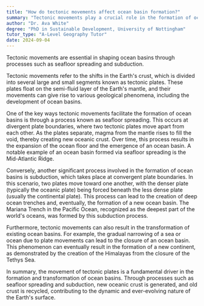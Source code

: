 ```yaml
---
title: "How do tectonic movements affect ocean basin formation?"
summary: "Tectonic movements play a crucial role in the formation of ocean basins through processes like seafloor spreading and subduction."
author: "Dr. Ava White"
degree: "PhD in Sustainable Development, University of Nottingham"
tutor_type: "A-Level Geography Tutor"
date: 2024-09-04
---
```


Tectonic movements are essential in shaping ocean basins through processes such as seafloor spreading and subduction.

Tectonic movements refer to the shifts in the Earth's crust, which is divided into several large and small segments known as tectonic plates. These plates float on the semi-fluid layer of the Earth's mantle, and their movements can give rise to various geological phenomena, including the development of ocean basins.

One of the key ways tectonic movements facilitate the formation of ocean basins is through a process known as seafloor spreading. This occurs at divergent plate boundaries, where two tectonic plates move apart from each other. As the plates separate, magma from the mantle rises to fill the void, thereby creating new oceanic crust. Over time, this process results in the expansion of the ocean floor and the emergence of an ocean basin. A notable example of an ocean basin formed via seafloor spreading is the Mid-Atlantic Ridge.

Conversely, another significant process involved in the formation of ocean basins is subduction, which takes place at convergent plate boundaries. In this scenario, two plates move toward one another, with the denser plate (typically the oceanic plate) being forced beneath the less dense plate (usually the continental plate). This process can lead to the creation of deep ocean trenches and, eventually, the formation of a new ocean basin. The Mariana Trench in the Pacific Ocean, recognized as the deepest part of the world's oceans, was formed by this subduction process.

Furthermore, tectonic movements can also result in the transformation of existing ocean basins. For example, the gradual narrowing of a sea or ocean due to plate movements can lead to the closure of an ocean basin. This phenomenon can eventually result in the formation of a new continent, as demonstrated by the creation of the Himalayas from the closure of the Tethys Sea.

In summary, the movement of tectonic plates is a fundamental driver in the formation and transformation of ocean basins. Through processes such as seafloor spreading and subduction, new oceanic crust is generated, and old crust is recycled, contributing to the dynamic and ever-evolving nature of the Earth's surface.
    